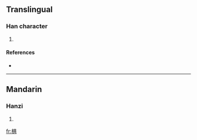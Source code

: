 ==Translingual==

===Han character===
{{Han char|rn=75|rad=木|as=08|sn=12|four=4698<sub>1</sub>|canj=木月一金 (DBMC)}}

# {{defn|Han|sort=木08}}

====References====
* {{Han ref|kx=0535.250|dkj=15013|hdz=21231.090|uh=6907|ud=26887|bh=D9BC|bd=55740}}

----

==Mandarin==

===Hanzi===
{{cmn-hanzi|pin=[[jǔ]] ([[ju3]])|wg=chü<sup>3</sup>}}

# {{defn|Mandarin}}

[[fr:椇]]